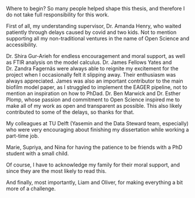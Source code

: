 Where to begin? So many people helped shape this thesis, and therefore I do not take
full responsibility for this work.

<!-- Amanda -->
First of all, my understanding supervisor, Dr. Amanda Henry, who waited patiently
through delays caused by covid and two kids. Not to mention supporting all my
non-traditional ventures in the name of Open Science and accessibility.

<!-- Shira -->
Dr. Shira Gur-Arieh for endless encouragement and moral support, as well as
FTIR analysis on the model calculus.
<!-- James and Zandra -->
Dr. James Fellows Yates and Dr. Zandra Fagernäs were always able to reignite my
excitement for the project when I occasionally felt it slipping away. Their
enthusiasm was always appreciated. James was also an important contributor
to the main biofilm model paper, as I struggled to implement the EAGER pipeline,
not to mention an inspiration on how to PhDad.
<!-- Open Science -->
Dr. Ben Marwick and Dr. Esther Plomp, whose passion and commitment to Open Science
inspired me to make all of my work as open and transparent as possible. This also
likely contributed to some of the delays, so thanks for that.

<!-- TU Delft -->
My colleagues at TU Delft (Yasemin and the Data Steward team, especially) who were
very encouraging about finishing my dissertation while working a part-time job.

<!-- Marie, Supriya, and Nina -->
Marie, Supriya, and Nina for having the patience to be friends with a PhD student
with a small child.

Of course, I have to acknowledge my family for their moral support, and since they
are the most likely to read this.

And finally, most importantly, Liam and Oliver, for making everything a bit more
of a challenge.

